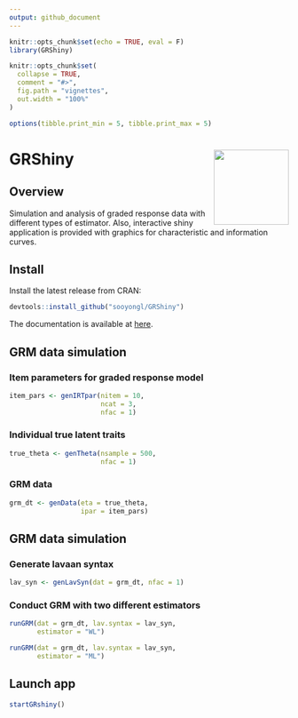 ```yaml
---
output: github_document
---
```


```r
knitr::opts_chunk$set(echo = TRUE, eval = F)
library(GRShiny)

knitr::opts_chunk$set(
  collapse = TRUE,
  comment = "#>",
  fig.path = "vignettes",
  out.width = "100%"
)

options(tibble.print_min = 5, tibble.print_max = 5)
```

# GRShiny <img src='man/figures/hextile.png' align="right" height="135" />

## Overview

Simulation and analysis of graded response data with different types of estimator. Also, interactive shiny application is provided with graphics for characteristic and information curves.

## Install

Install the latest release from CRAN:

```r
devtools::install_github("sooyongl/GRShiny")
```

The documentation is available at [here](https://sooyongl.github.io/GRShiny/).

## GRM data simulation

### Item parameters for graded response model

```r
item_pars <- genIRTpar(nitem = 10,
                       ncat = 3,
                       nfac = 1)
```

### Individual true latent traits

```r
true_theta <- genTheta(nsample = 500,
                       nfac = 1)
```

### GRM data

```r
grm_dt <- genData(eta = true_theta,
                  ipar = item_pars)
```

## GRM data simulation

### Generate lavaan syntax

```r
lav_syn <- genLavSyn(dat = grm_dt, nfac = 1)
```

### Conduct GRM with two different estimators

```r
runGRM(dat = grm_dt, lav.syntax = lav_syn,
       estimator = "WL")

runGRM(dat = grm_dt, lav.syntax = lav_syn,
       estimator = "ML")
```

## Launch app

```r
startGRshiny()
```
